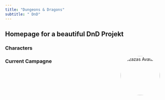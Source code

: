 ```yaml
---
title: "Dungeons & Dragons"
subtitle: " DnD"
---
```


## Homepage for a beautiful DnD Projekt

### Characters
<div>
<img src="assets/szaza.png" alt="Szazas Avatar" style="float:right;width:128px;height:128px;border-radius:50%;">
</div>

### Current Campagne


